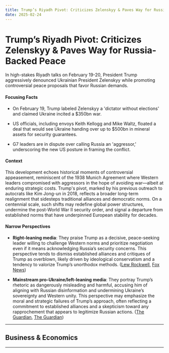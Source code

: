 ```yaml
---
title: Trump’s Riyadh Pivot: Criticizes Zelenskyy & Paves Way for Russia-Backed Peace
date: 2025-02-24
---
```


# Trump’s Riyadh Pivot: Criticizes Zelenskyy & Paves Way for Russia-Backed Peace

In high-stakes Riyadh talks on February 19-20, President Trump aggressively denounced Ukrainian President Zelenskyy while promoting controversial peace proposals that favor Russian demands.

#### Focusing Facts

- On February 19, Trump labeled Zelenskyy a 'dictator without elections' and claimed Ukraine incited a $350bn war.

- US officials, including envoys Keith Kellogg and Mike Waltz, floated a deal that would see Ukraine handing over up to $500bn in mineral assets for security guarantees.

- G7 leaders are in dispute over calling Russia an 'aggressor,' underscoring the new US posture in framing the conflict.

#### Context

This development echoes historical moments of controversial appeasement, reminiscent of the 1938 Munich Agreement where Western leaders compromised with aggressors in the hope of avoiding war—albeit at enduring strategic costs. Trump's pivot, marked by his previous outreach to autocrats like Kim Jong-un in 2018, reflects a broader long-term realignment that sidesteps traditional alliances and democratic norms. On a centennial scale, such shifts may redefine global power structures, undermine the post-World War II security order, and signal a departure from established norms that have underpinned European stability for decades.

#### Narrow Perspectives

- **Right-leaning media**: They praise Trump as a decisive, peace-seeking leader willing to challenge Western norms and prioritize negotiation even if it means acknowledging Russia’s security concerns. This perspective tends to dismiss established alliances and critiques of Trump as overblown, likely driven by ideological conservatism and a tendency to valorize Trump’s unorthodox methods. ([Lew Rockwell](https://www.lewrockwell.com/?post_type=pending-article&p=901265), [Fox News](https://www.foxnews.com/politics/trump-calls-ukraines-zelenskyy-dictator-without-elections-rift-widens))

- **Mainstream pro-Ukraine/left-leaning media**: They portray Trump’s rhetoric as dangerously misleading and harmful, accusing him of aligning with Russian disinformation and undermining Ukraine’s sovereignty and Western unity. This perspective may emphasize the moral and strategic failures of Trump’s approach, often reflecting a commitment to established alliances and a skepticism toward any rapprochement that appears to legitimize Russian actions. ([The Guardian](https://www.theguardian.com/world/2025/feb/19/kyivs-white-house-wooing-implodes-as-zelenskyy-tells-the-truth-about-trump), [The Guardian](https://www.theguardian.com/commentisfree/2025/feb/21/donald-trump-usa-russia-vladimir-putin-weakest-strongman))

---

## Business & Economics

---
